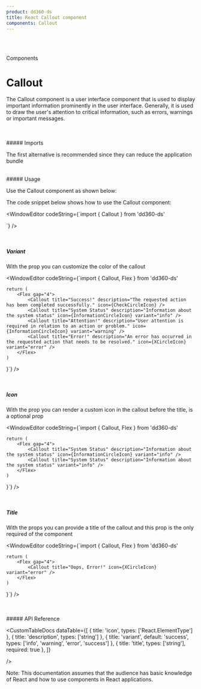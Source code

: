 ```yaml
---
product: dd360-ds
title: React Callout component
components: Callout
---
```


<br />
<br />

<Label>Components</Label>

# <span name="floating-nav">Callout</span>

The Callout component is a user interface component that is used to display important information prominently in the user interface. Generally, it is used to
draw the user's attention to critical information, such as errors, warnings or important messages.

<br />
<br />
##### <span name="floating-nav">Imports</span>

The first alternative is recommended since they can reduce the application bundle

<WindowEditor codeString="import Callout from 'dd360-ds/Callout'" />
<WindowEditor codeString="import { Callout } from 'dd360-ds'" />

<br />
##### <span name="floating-nav">Usage</span>

Use the Callout component as shown below:

<ContainerComponentDoc className="gap-y-2">
    <CustomCallout title="All systems are operational" description="All systems are operational" icon="check" />
</ContainerComponentDoc>

The code snippet below shows how to use the Callout component:

<WindowEditor
    codeString={`import { Callout } from 'dd360-ds'
  
<Callout title="All systems are operational" description="All systems are operational" icon={CheckCircleIcon} />`}
/>

<br />

##### <span name="floating-nav">Variant</span>

With the prop <Tag text='variant' /> you can customize the color of the callout

<ContainerComponentDoc className="gap-y-2">
    <Flex gap="4">
        <CustomCallout title="Success!" description="The requested action has been completed successfully." icon="check" />
        <CustomCallout title="System Status" description="Information about the system status" icon="info" variant="info" />
        <CustomCallout title="Attention!" description="User attention is required in relation to an action or problem." icon="warn" variant="warning" />
        <CustomCallout title="Error!" description="An error has occurred in the requested action that needs to be resolved." icon="x" variant="error" />
    </Flex>
</ContainerComponentDoc>

<WindowEditor
    codeString={`import { Callout, Flex } from 'dd360-ds'

    return (
        <Flex gap="4">
            <Callout title="Success!" description="The requested action has been completed successfully." icon={CheckCircleIcon} />
            <Callout title="System Status" description="Information about the system status" icon={InformationCircleIcon} variant="info" />
            <Callout title="Attention!" description="User attention is required in relation to an action or problem." icon={InformationCircleIcon} variant="warning" />
            <Callout title="Error!" description="An error has occurred in the requested action that needs to be resolved." icon={XCircleIcon} variant="error" />
        </Flex>
    )
}`} />

<br />

##### <span name="floating-nav">Icon</span>

With the prop <Tag text='icon' /> you can render a custom icon in the callout before the title, is a optional
prop

<ContainerComponentDoc className="gap-y-2">
    <Flex gap="4">
        <CustomCallout title="System Status" description="Information about the system status" icon="info" variant="info" />
        <CustomCallout title="System Status" description="Information about the system status" variant="info" />
    </Flex>
</ContainerComponentDoc>

<WindowEditor
    codeString={`import { Callout, Flex } from 'dd360-ds'

    return (
        <Flex gap="4">
            <Callout title="System Status" description="Information about the system status" icon={InformationCircleIcon} variant="info" />
			<Callout title="System Status" description="Information about the system status" variant="info" />
        </Flex>
    )
}`} />

<br />

##### <span name="floating-nav">Title</span>

With the props <Tag text='title' /> you can provide a title of the callout and this prop is the only required
of the component

<ContainerComponentDoc className="gap-y-2">
    <Flex gap="4">
        <CustomCallout title="Oops, Error!" icon="x" variant="error" />
    </Flex>
</ContainerComponentDoc>

<WindowEditor
    codeString={`import { Callout, Flex } from 'dd360-ds'

    return (
        <Flex gap="4">
            <Callout title="Oops, Error!" icon={XCircleIcon} variant="error" />
        </Flex>
    )
}`} />

<br />
<br />
##### <span name="floating-nav">API Reference</span>

<CustomTableDocs
    dataTable={[
        { title: 'icon', types: ['React.ElementType'] },
				{ title: 'description', types: ['string'] },
				{ title: 'variant', default: 'success', types: ['info', 'warning', 'error', 'success'] },
				{ title: 'title', types: ['string'], required: true },
    ]}

/>

Note: This documentation assumes that the audience has basic knowledge of React and how to use components in React applications.
